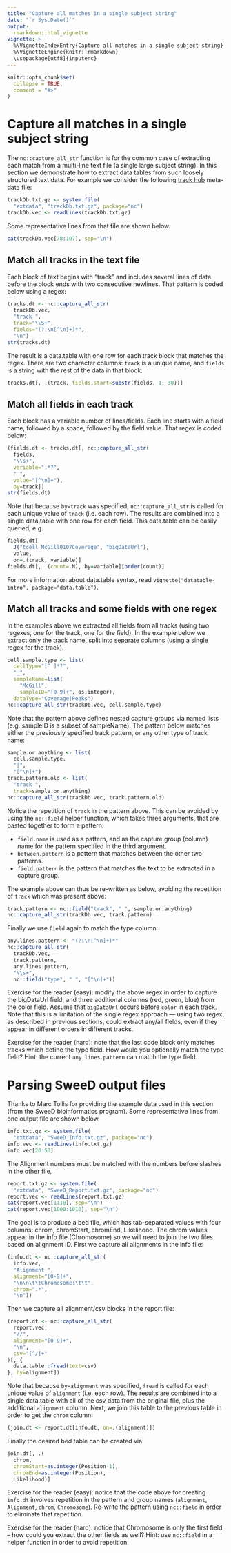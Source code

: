 ```yaml
---
title: "Capture all matches in a single subject string"
date: "`r Sys.Date()`"
output:
  rmarkdown::html_vignette
vignette: >
  %\VignetteIndexEntry{Capture all matches in a single subject string}
  %\VignetteEngine{knitr::rmarkdown}
  \usepackage[utf8]{inputenc}
---
```


```r
knitr::opts_chunk$set(
  collapse = TRUE,
  comment = "#>"
)
```

# Capture all matches in a single subject string

The `nc::capture_all_str` function is for the common case of
extracting each match from a multi-line text file (a single large
subject string). In this section we demonstrate how to extract data
tables from such loosely structured text data. For example we consider
the following [track
hub](http://genome.cse.ucsc.edu/goldenPath/help/hgTrackHubHelp.html)
meta-data file:

```r
trackDb.txt.gz <- system.file(
  "extdata", "trackDb.txt.gz", package="nc")
trackDb.vec <- readLines(trackDb.txt.gz)
```

Some representative lines from that file are shown below.

```r
cat(trackDb.vec[78:107], sep="\n")
```

## Match all tracks in the text file

Each block of text begins with "track" and includes several lines of
data before the block ends with two consecutive newlines. That pattern
is coded below using a regex:

```r
tracks.dt <- nc::capture_all_str(
  trackDb.vec, 
  "track ",
  track="\\S+",
  fields="(?:\n[^\n]+)*",
  "\n")
str(tracks.dt)
```

The result is a data.table with one row for each track block that
matches the regex. There are two character columns: `track` is a
unique name, and `fields` is a string with the rest of the data
in that block:

```r
tracks.dt[, .(track, fields.start=substr(fields, 1, 30))]
```

## Match all fields in each track

Each block has a variable number of lines/fields. Each line starts
with a field name, followed by a space, followed by the field
value. That regex is coded below:

```r
(fields.dt <- tracks.dt[, nc::capture_all_str(
  fields,
  "\\s+",
  variable=".*?",
  " ",
  value="[^\n]+"),  
  by=track])
str(fields.dt)
```

Note that because `by=track` was specified, `nc::capture_all_str` is
called for each unique value of `track` (i.e. each row). The results
are combined into a single data.table with one row for each
field. This data.table can be easily queried, e.g.

```r
fields.dt[
  J("tcell_McGill0107Coverage", "bigDataUrl"),
  value,
  on=.(track, variable)]
fields.dt[, .(count=.N), by=variable][order(count)]
```

For more information about data.table syntax, read
`vignette("datatable-intro", package="data.table")`.

## Match all tracks and some fields with one regex

In the examples above we extracted all fields from all tracks (using
two regexes, one for the track, one for the field). In the example
below we extract only the track name, split into separate columns
(using a single regex for the track).

```r
cell.sample.type <- list(
  cellType="[^ ]*?",
  "_",
  sampleName=list(
    "McGill",
    sampleID="[0-9]+", as.integer),
  dataType="Coverage|Peaks")
nc::capture_all_str(trackDb.vec, cell.sample.type)
```

Note that the pattern above defines nested capture groups via named
lists (e.g. sampleID is a subset of sampleName). The pattern below
matches either the previously specified track pattern, or any other
type of track name:

```r
sample.or.anything <- list(
  cell.sample.type,
  "|",
  "[^\n]+")
track.pattern.old <- list(
  "track ",
  track=sample.or.anything)
nc::capture_all_str(trackDb.vec, track.pattern.old)
```

Notice the repetition of `track` in the pattern above. This can be
avoided by using the `nc::field` helper function, which takes three
arguments, that are pasted together to form a pattern:

* `field.name` is used as a pattern, and as the capture group
  (column) name for the pattern specified in the third argument.
* `between.pattern` is a pattern that matches between the other two patterns.
* `field.pattern` is the pattern that matches the text to be extracted
  in a capture group.
  
The example above can thus be re-written as below, avoiding the
repetition of `track` which was present above:

```r
track.pattern <- nc::field("track", " ", sample.or.anything)
nc::capture_all_str(trackDb.vec, track.pattern)
```

Finally we use `field` again to match the type column:

```r
any.lines.pattern <- "(?:\n[^\n]+)*"
nc::capture_all_str(
  trackDb.vec,
  track.pattern,
  any.lines.pattern,
  "\\s+",
  nc::field("type", " ", "[^\n]+"))
```

Exercise for the reader (easy): modify the above regex in order to capture
the bigDataUrl field, and three additional columns (red, green, blue)
from the color field. Assume that `bigDataUrl` occurs before `color`
in each track. Note that this is a limitation of the single regex
approach --- using two regex, as described in previous sections, could
extract any/all fields, even if they appear in different orders in
different tracks.

Exercise for the reader (hard): note that the last code block only
matches tracks which define the type field. How would you optionally
match the type field? Hint: the current `any.lines.pattern` can match
the type field.

# Parsing SweeD output files

Thanks to Marc Tollis for providing the example data used in this
section (from the SweeD bioinformatics program). Some representative
lines from one output file are shown below.

```r
info.txt.gz <- system.file(
  "extdata", "SweeD_Info.txt.gz", package="nc")
info.vec <- readLines(info.txt.gz)
info.vec[20:50]
```

The Alignment numbers must be matched with the numbers before slashes
in the other file,

```r
report.txt.gz <- system.file(
  "extdata", "SweeD_Report.txt.gz", package="nc")
report.vec <- readLines(report.txt.gz)
cat(report.vec[1:10], sep="\n")
cat(report.vec[1000:1010], sep="\n")
```

The goal is to produce a bed file, which has tab-separated values with
four columns: chrom, chromStart, chromEnd, Likelihood. The chrom
values appear in the info file (Chromosome) so we will need to join
the two files based on alignment ID.
First we capture all alignments in the info file:

```r
(info.dt <- nc::capture_all_str(
  info.vec,
  "Alignment ",
  alignment="[0-9]+",
  "\n\n\t\tChromosome:\t\t",
  chrom=".*",
  "\n"))
```

Then we capture all alignment/csv blocks in the report file:

```r
(report.dt <- nc::capture_all_str(
  report.vec,
  "//",
  alignment="[0-9]+",
  "\n",
  csv="[^/]+"
)[, {
  data.table::fread(text=csv)
}, by=alignment])
```

Note that because `by=alignment` was specified, `fread` is called for
each unique value of `alignment` (i.e. each row). The results are
combined into a single data.table with all of the csv data from the
original file, plus the additional `alignment` column. Next, we join
this table to the previous table in order to get the `chrom` column:

```r
(join.dt <- report.dt[info.dt, on=.(alignment)])
```

Finally the desired bed table can be created via

```r
join.dt[, .(
  chrom,
  chromStart=as.integer(Position-1),
  chromEnd=as.integer(Position),
  Likelihood)]
```

Exercise for the reader (easy): notice that the code above for
creating `info.dt` involves repetition in the pattern and group names
(`alignment`, `Alignment`, `chrom`, `Chromosome`). Re-write the
pattern using `nc::field` in order to eliminate that repetition.

Exercise for the reader (hard): notice that Chromosome is only the
first field -- how could you extract the other fields as well? Hint:
use `nc::field` in a helper function in order to avoid repetition.


